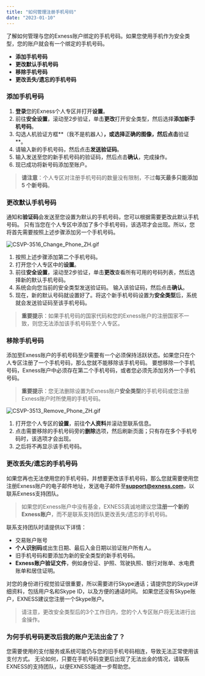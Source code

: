 ```yaml
---
title: "如何管理注册手机号码"
date: "2023-01-10"
---
```


<Ads></Ads> 

了解如何管理与您的Exness账户绑定的手机号码。如果您使用手机作为安全类型，您的账户就会有一个绑定的手机号码。

- **添加手机号码** 
- **更改默认手机号码**
- **移除手机号码** 
- **更改丢失/遗忘的手机号码**

### 添加手机号码

1. **登录**您的Exness个人专区并打开**设置**。
2. 前往**安全设置**，滚动至2步验证，单击**更改**打开安全类型，然后选择**添加新手机号码**。
3. 勾选人机验证方框**（我不是机器人）**，或选择正确的图像，然后点击**验证**。
4. 请输入新的手机号码，然后点击**发送验证码**。
5. 输入发送至您的新手机号码的验证码，然后点击**确认**，完成操作。
6. 现已成功将新号码添加至账户。

> **请注意**：个人专区对注册手机号码的数量没有限制，不过**每天最多只能添加 5 个新号码**。

### 更改默认手机号码

通知和**验证码**会发送至您设置为默认的手机号码，您可以根据需要更改此默认手机号码。 只有当您在个人专区中添加了多个手机号码，该选项才会出现。所以，您将首先需要按照上述步骤添加另一个手机号码。

![CSVP-3516_Change_Phone_ZH.gif](https://testingcf.jsdelivr.net/gh/jarlin8/OSS@main/exhelp/CSVP-3516_Change_Phone_ZH.gif)

1. 按照上述步骤添加第二个手机号码。
2. 打开您个人专区中的**设置**。
3. 前往**安全设置**，滚动至2步验证，单击**更改**查看所有可用的号码列表，然后选择新的默认手机号码。
4. 系统会向您当前的安全类型发送验证码。 输入该验证码，然后点击**确认**。
5. 现在，新的默认号码就设置好了。将这个新手机号码设置为**安全类型**后，系统就会发送验证码至该手机号码。

> **重要提示**：如果手机号码的国家代码和您的Exness账户的注册国家不一致，则您无法添加该手机号码至个人专区。

### 移除手机号码

添加至Exness账户的手机号码至少需要有一个必须保持活跃状态。如果您只在个人专区注册了一个手机号码，那么您就不能移除该手机号码。 要想移除一个手机号码，Exness账户中必须存在第二个手机号码，或者您必须先添加另外一个手机号码。

> **重要提示**：您无法删除设置为Exness账户**安全类型**的手机号码或您注册Exness账户时所使用的手机号码。

![CSVP-3513_Remove_Phone_ZH.gif](https://testingcf.jsdelivr.net/gh/jarlin8/OSS@main/exhelp/CSVP-3513_Remove_Phone_ZH.gif)

1. 打开您个人专区的**设置**，前往**个人资料**并滚动至联系信息。
2. 点击需要移除的手机号码旁的**删除**选项，然后刷新页面；只有存在多个手机号码时，该选项才会出现。
3. 之后将不再显示该手机号码。

### 更改丢失/遗忘的手机号码

如果您再也无法使用您的手机号码，并想要更改该手机号码，那么您就需要使用您注册Exness账户的电子邮件地址，发送电子邮件至**support@exness.com**，以联系Exness支持团队。

> 如果您的Exness账户中没有基金，EXNESS真诚地建议您**注册一个新的Exness账户**，而不是联系支持团队更改丢失/遗忘的手机号码。

联系支持团队时请提供以下详情：

- 交易账户账号
- **个人识别码**或出生日期、最后入金日期以验证账户所有人。
- 旧手机号码和要添加为新的安全类型的新手机号码。
- **Exness账户验证文件**，例如身份证、护照、驾驶执照、银行对账单、水电费账单和居住证明。

对您的身份进行视觉验证很重要，所以需要进行Skype通话；请提供您的Skype详细资料，包括用户名和Skype ID，以及方便的通话时间。 如果您还没有Skype账户，EXNESS建议您注册一个Skype账户。

> 请注意，更改安全类型后的3个工作日内，您的个人专区账户将无法进行出金操作。

### 为何手机号码更改后我的账户无法出金了？

您需要使用的支付服务或系统可能仍与您的旧手机号码相连，导致无法正常使用该支付方式。 无论如何，只要在手机号码变更后出现了无法出金的情况，请联系EXNESS的支持团队，以便EXNESS能进一步帮助您。

